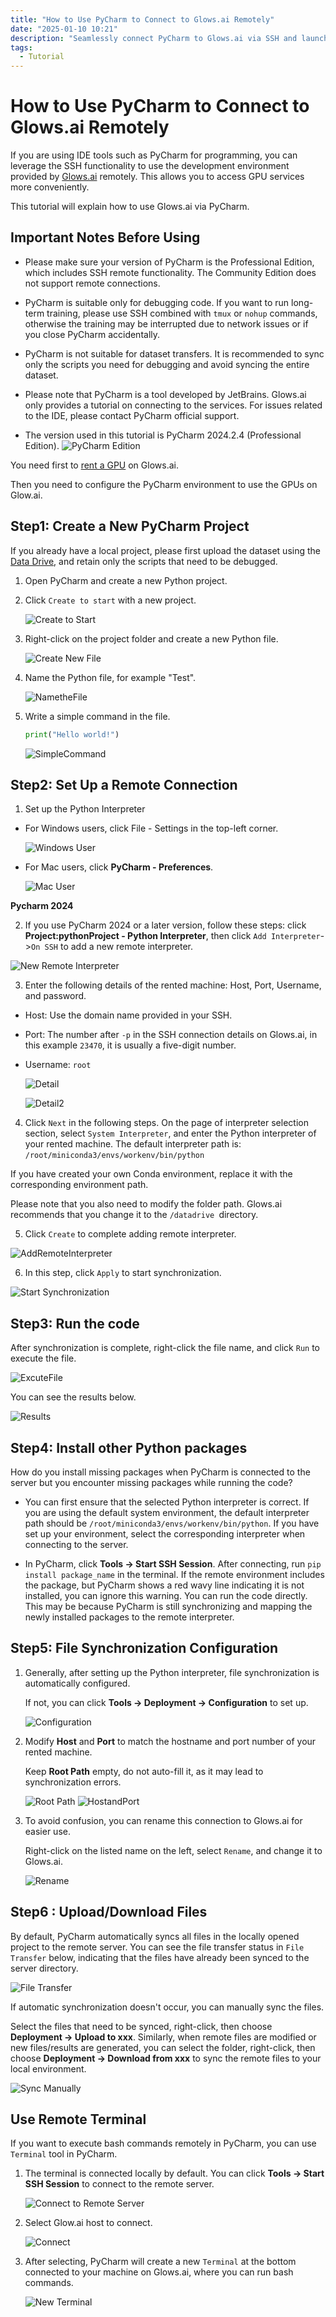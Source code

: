 ```yaml
---
title: "How to Use PyCharm to Connect to Glows.ai Remotely"
date: "2025-01-10 10:21"
description: "Seamlessly connect PyCharm to Glows.ai via SSH and launch your project with GPU acceleration."
tags:
  - Tutorial
---
```


# How to Use PyCharm to Connect to Glows.ai Remotely

If you are using IDE tools such as PyCharm for programming, you can leverage the SSH functionality to use the development environment provided by [Glows.ai](https://glows.ai) remotely. This allows you to access GPU services more conveniently.

This tutorial will explain how to use Glows.ai via PyCharm.

## **Important Notes Before Using**

- Please make sure your version of PyCharm is the Professional Edition, which includes SSH remote functionality. The Community Edition does not support remote connections.

- PyCharm is suitable only for debugging code. If you want to run long-term training, please use SSH combined with `tmux` or `nohup` commands, otherwise the training may be interrupted due to network issues or if you close PyCharm accidentally.

- PyCharm is not suitable for dataset transfers. It is recommended to sync only the scripts you need for debugging and avoid syncing the entire dataset.

- Please note that PyCharm is a tool developed by JetBrains. Glows.ai only provides a tutorial on connecting to the services. For issues related to the IDE, please contact PyCharm official support.

- The version used in this tutorial is PyCharm 2024.2.4 (Professional Edition).
![PyCharm Edition](./img/tutorials-images/02.PyCharm/01.PyCharm.PNG)

You need first to [rent a GPU](https://platform.glows.ai/create) on Glows.ai.

Then you need to configure the PyCharm environment to use the GPUs on Glow.ai.

## **Step1: Create a New PyCharm Project**

If you already have a local project, please first upload the dataset using the [Data Drive](https://platform.glows.ai/data), and retain only the scripts that need to be debugged.

1. Open PyCharm and create a new Python project.

2. Click `Create to start` with a new project.

    ![Create to Start](./img/tutorials-images/02.PyCharm/02.Create2Start.PNG)

3. Right-click on the project folder and create a new Python file.

    ![Create New File](./img/tutorials-images/02.PyCharm/03.CreateNewFile.PNG)

4. Name the Python file, for example "Test".

    ![NametheFile](./img/tutorials-images/02.PyCharm/04.NametheFile.png)

5. Write a simple command in the file.

     ```python
   print("Hello world!")
   ```

    ![SimpleCommand](./img/tutorials-images/02.PyCharm/05.SimpleCommand.png)

## **Step2: Set Up a Remote Connection**

1. Set up the Python Interpreter

- For Windows users, click File - Settings in the top-left corner.

    ![Windows User](./img/tutorials-images/02.PyCharm/06.WindowsUser.png)

- For Mac users, click **PyCharm - Preferences**.

    ![Mac User](./img/tutorials-images/02.PyCharm/07.MacUser.png)

**Pycharm 2024**

2. If you use PyCharm 2024 or a later version, follow these steps: click **Project:pythonProject - Python Interpreter**, then click `Add Interpreter`->`On SSH` to add a new remote interpreter.

  ![New Remote Interpreter](./img/tutorials-images/02.PyCharm/08.NewRemoteInterpreter.png)

3. Enter the following details of the rented machine: Host, Port, Username, and password.

- Host: Use the domain name provided in your SSH.
- Port: The number after `-p` in the SSH connection details on Glows.ai, in this example `23470`, it is usually a five-digit number.
- Username: `root`

  ![Detail](./img/tutorials-images/02.PyCharm/09.Detail1.png)

  ![Detail2](./img/tutorials-images/02.PyCharm/10.Detail2.png)

4. Click `Next` in the following steps. On the page of interpreter selection section, select `System Interpreter`, and enter the Python interpreter of your rented machine. The default interpreter path is:
`/root/miniconda3/envs/workenv/bin/python`

If you have created your own Conda environment, replace it with the corresponding environment path.

Please note that you also need to modify the folder path. Glows.ai recommends that you change it to the `/datadrive `directory.

5. Click `Create` to complete adding remote interpreter.

![AddRemoteInterpreter](./img/tutorials-images/02.PyCharm/11.AddRemoteInterpreter.png)

6. In this step, click `Apply` to start synchronization.

![Start Synchronization](./img/tutorials-images/02.PyCharm/12.StartSynchronization.png)

## **Step3: Run the code**

After synchronization is complete, right-click the file name, and click `Run` to execute the file.

![ExcuteFile](./img/tutorials-images/02.PyCharm/13.ExcuteFile.png)

You can see the results below.

![Results](./img/tutorials-images/02.PyCharm/14.Results.png)

## **Step4: Install other Python packages**

How do you install missing packages when PyCharm is connected to the server but you encounter missing packages while running the code?

- You can first ensure that the selected Python interpreter is correct. If you are using the default system environment, the default interpreter path should be `/root/miniconda3/envs/workenv/bin/python`. If you have set up your environment, select the corresponding interpreter when connecting to the server.

- In PyCharm, click **Tools -> Start SSH Session**. After connecting, run `pip install package_name` in the terminal. If the remote environment includes the package, but PyCharm shows a red wavy line indicating it is not installed, you can ignore this warning. You can run the code directly. This may be because PyCharm is still synchronizing and mapping the newly installed packages to the remote interpreter.

## **Step5: File Synchronization Configuration**

1. Generally, after setting up the Python interpreter, file synchronization is automatically configured.

    If not, you can click **Tools -> Deployment -> Configuration** to set up.

     ![Configuration](./img/tutorials-images/02.PyCharm/15.Configuration.png)

2. Modify **Host** and **Port** to match the hostname and port number of your rented machine. 

    Keep **Root Path** empty, do not auto-fill it, as it may lead to synchronization errors.

    ![Root Path](./img/tutorials-images/02.PyCharm/16.Root%20Path.png)
    ![HostandPort](./img/tutorials-images/02.PyCharm/17.HostandPort.png)

3. To avoid confusion, you can rename this connection to Glows.ai for easier use. 

    Right-click on the listed name on the left, select `Rename`, and change it to Glows.ai.

    ![Rename](./img/tutorials-images/02.PyCharm/18.Rename.png)

## **Step6 : Upload/Download Files**

By default, PyCharm automatically syncs all files in the locally opened project to the remote server. You can see the file transfer status in `File Transfer` below, indicating that the files have already been synced to the server directory.

![File Transfer](./img/tutorials-images/02.PyCharm/19.FileTransfer.png)

If automatic synchronization doesn't occur, you can manually sync the files.

Select the files that need to be synced, right-click, then choose **Deployment -> Upload to xxx**. Similarly, when remote files are modified or new files/results are generated, you can select the folder, right-click, then choose **Deployment -> Download from xxx** to sync the remote files to your local environment.

![Sync Manually](./img/tutorials-images/02.PyCharm/20.SyncManually.png)

## **Use Remote Terminal**

If you want to execute bash commands remotely in PyCharm, you can use `Terminal` tool in PyCharm.

1. The terminal is connected locally by default. You can click **Tools -> Start SSH Session** to connect to the remote server.

   ![Connect to Remote Server](./img/tutorials-images/02.PyCharm/21.Connect2RemoteServer.png)

2. Select Glow.ai host to connect.

   ![Connect](./img/tutorials-images/02.PyCharm/22.Connect.png)

3. After selecting, PyCharm will create a new `Terminal` at the bottom connected to your machine on Glows.ai, where you can run bash commands.

   ![New Terminal](./img/tutorials-images/02.PyCharm/23.NewTerminal.png)
